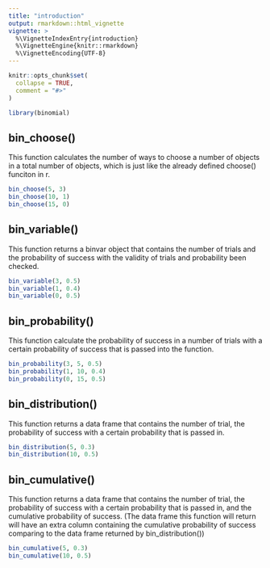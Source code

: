 ```yaml
---
title: "introduction"
output: rmarkdown::html_vignette
vignette: >
  %\VignetteIndexEntry{introduction}
  %\VignetteEngine{knitr::rmarkdown}
  %\VignetteEncoding{UTF-8}
---
```


```r
knitr::opts_chunk$set(
  collapse = TRUE,
  comment = "#>"
)
```

```r
library(binomial)
```

## bin_choose()
This function calculates the number of ways to choose a number of objects in a total number of objects, which is just like the already defined choose() funciton in r.

```r
bin_choose(5, 3)
bin_choose(10, 1)
bin_choose(15, 0)
```

## bin_variable()
This function returns a binvar object that contains the number of trials and the probability of success with the validity of trials and probability been checked.

```r
bin_variable(3, 0.5)
bin_variable(1, 0.4)
bin_variable(0, 0.5)
```

## bin_probability()
This function calculate the probability of success in a number of trials with a certain probability of success that is passed into the function.

```r
bin_probability(3, 5, 0.5)
bin_probability(1, 10, 0.4)
bin_probability(0, 15, 0.5)
```

## bin_distribution()
This function returns a data frame that contains the number of trial, the probability of success with a certain probability that is passed in.

```r
bin_distribution(5, 0.3)
bin_distribution(10, 0.5)
```

## bin_cumulative()
This function returns a data frame that contains the number of trial, the probability of success with a certain probability that is passed in, and the cumulative probability of success. (The data frame this function will return will have an extra column containing the cumulative probability of success comparing to the data frame returned by bin_distribution())

```r
bin_cumulative(5, 0.3)
bin_cumulative(10, 0.5)
```

